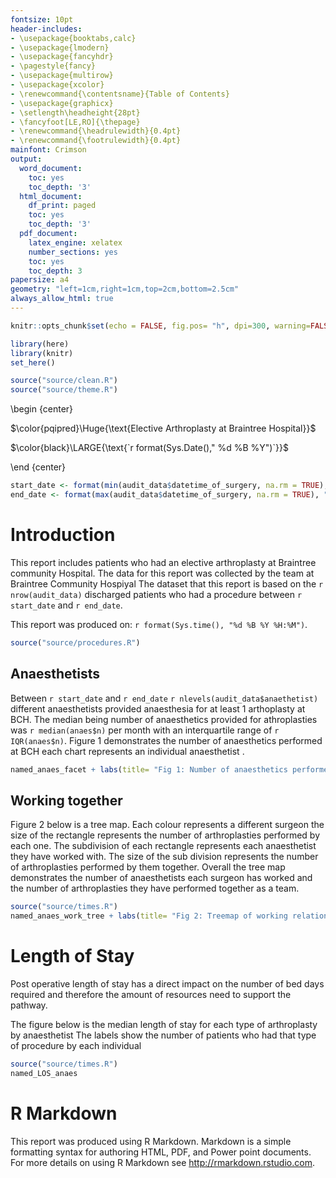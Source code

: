 ---
fontsize: 10pt
header-includes:
- \usepackage{booktabs,calc}
- \usepackage{lmodern}
- \usepackage{fancyhdr}
- \pagestyle{fancy}
- \usepackage{multirow}
- \usepackage{xcolor}
- \renewcommand{\contentsname}{Table of Contents}
- \usepackage{graphicx}
- \setlength\headheight{28pt}
- \fancyfoot[LE,RO]{\thepage}
- \renewcommand{\headrulewidth}{0.4pt}
- \renewcommand{\footrulewidth}{0.4pt}
mainfont: Crimson
output:
  word_document:
    toc: yes
    toc_depth: '3'
  html_document:
    df_print: paged
    toc: yes
    toc_depth: '3'
  pdf_document:
    latex_engine: xelatex
    number_sections: yes
    toc: yes
    toc_depth: 3
papersize: a4
geometry: "left=1cm,right=1cm,top=2cm,bottom=2.5cm"
always_allow_html: true
---

```{r setup, warning=FALSE, message=FALSE, echo=FALSE}
knitr::opts_chunk$set(echo = FALSE, fig.pos= "h", dpi=300, warning=FALSE, message=FALSE, fig.height=3.5, fig.width=7, fig.align='centre')

library(here)
library(knitr)
set_here()

source("source/clean.R")
source("source/theme.R")
```

\pagebreak



\begin {center}

\definecolor{pqipred}{HTML}{931E2F}

$\color{pqipred}\Huge{\text{Elective Arthroplasty at Braintree Hospital}}$ 

$\color{black}\LARGE{\text{`r format(Sys.Date()," %d %B %Y")`}}$ 

\end {center}


```{r introduction, message=FALSE, warning=FALSE, include=FALSE}
start_date <- format(min(audit_data$datetime_of_surgery, na.rm = TRUE), "%d %B %Y")
end_date <- format(max(audit_data$datetime_of_surgery, na.rm = TRUE), "%d %B %Y")

```

# Introduction

This report includes patients who had an elective arthroplasty at Braintree community Hospital. The data for this report was collected by the team at Braintree Community Hospiyal The dataset that this report is based on the `r nrow(audit_data)` discharged patients who had a procedure  between `r start_date` and  `r end_date`. 

This report was produced on: `r format(Sys.time(), "%d %B %Y %H:%M")`.

```{r echo=FALSE, fig.height=3, fig.width=6, message=FALSE, warning=FALSE}

source("source/procedures.R")

```

## Anaesthetists

Between `r start_date` and  `r end_date` `r nlevels(audit_data$anaethetist)` different anaesthetists provided anaesthesia for at least 1 arthoplasty at BCH. The median being number of anaesthetics provided for athroplasties was  `r median(anaes$n)`  per month with an interquartile range of `r IQR(anaes$n)`. Figure 1 demonstrates the number of anaesthetics performed at BCH each chart represents an individual  anaesthetist . 

```{r echo=FALSE, fig.height=6, fig.width=6, message=FALSE, warning=FALSE}

named_anaes_facet + labs(title= "Fig 1: Number of anaesthetics performed at BCH per month by each anaestist")

```

## Working together

Figure 2 below is a tree map. Each colour represents a different surgeon the size of the rectangle represents the number of arthroplasties performed by each one. The subdivision of each rectangle represents each anaesthetist they have worked with. The size of the sub division represents the number of arthroplasties performed by them together. Overall the tree map demonstrates the number of anaesthetists each surgeon has worked and the number of arthroplasties they have performed together as a team. 



```{r echo=FALSE, fig.height=6, fig.width=6, message=FALSE, warning=FALSE}
source("source/times.R")
named_anaes_work_tree + labs(title= "Fig 2: Treemap of working relationships")

```


# Length of Stay

Post operative length of stay has a direct impact on the number of bed days required and therefore the amount of resources need to support the pathway. 

The figure below is the median length of stay for each type of arthroplasty by anaesthetist The labels show the number of patients who had that type of procedure by each individual



```{r echo=FALSE, fig.height=6, fig.width=6, message=FALSE, warning=FALSE}
source("source/times.R")
named_LOS_anaes
```


# R Markdown

This report was produced using R Markdown. Markdown is a simple formatting syntax for authoring HTML, PDF, and Power point documents. For more details on using R Markdown see <http://rmarkdown.rstudio.com>. 

